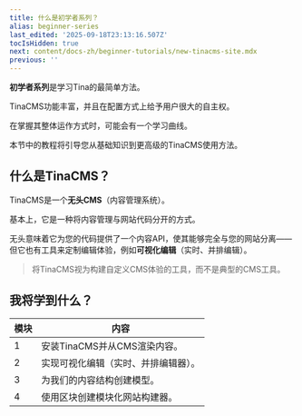 ```yaml
---
title: 什么是初学者系列？
alias: beginner-series
last_edited: '2025-09-18T23:13:16.507Z'
tocIsHidden: true
next: content/docs-zh/beginner-tutorials/new-tinacms-site.mdx
previous: ''
---
```


**初学者系列**是学习Tina的最简单方法。

TinaCMS功能丰富，并且在配置方式上给予用户很大的自主权。

在掌握其整体运作方式时，可能会有一个学习曲线。

本节中的教程将引导您从基础知识到更高级的TinaCMS使用方法。

## 什么是TinaCMS？

TinaCMS是一个**无头CMS**（内容管理系统）。

基本上，它是一种将内容管理与网站代码分开的方式。

无头意味着它为您的代码提供了一个内容API，使其能够完全与您的网站分离——但它也有工具来定制编辑体验，例如**可视化编辑**（实时、并排编辑）。

> 将TinaCMS视为构建自定义CMS体验的工具，而不是典型的CMS工具。

## 我将学到什么？

| 模块 | 内容                                                      |
| ---- | -------------------------------------------------------- |
| 1    | 安装TinaCMS并从CMS渲染内容。                             |
| 2    | 实现可视化编辑（实时、并排编辑器）。                     |
| 3    | 为我们的内容结构创建模型。                               |
| 4    | 使用区块创建模块化网站构建器。                           |